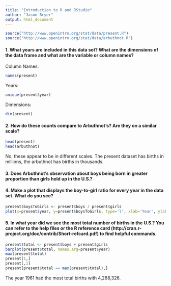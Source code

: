 ```yaml
---
title: "Introduction to R and RStudio"
author: "Jason Bryer"
output: html_document
---
```



```r
source("http://www.openintro.org/stat/data/present.R")
source("http://www.openintro.org/stat/data/arbuthnot.R")
```

#### 1. What years are included in this data set? What are the dimensions of the data frame and what are the variable or column names?

Column Names: 

```r
names(present)
```

Years:

```r
unique(present$year)
```

Dimensions: 

```r
dim(present)
```


#### 2. How do these counts compare to Arbuthnot’s? Are they on a similar scale?

```r
head(present)
head(arbuthnot)
```

No, these appear to be in different scales. The present dataset has births in millions, the arbuthnot has births in thousands.


#### 3. Does Arbuthnot’s observation about boys being born in greater proportion than girls hold up in the U.S.?


#### 4. Make a plot that displays the boy-to-girl ratio for every year in the data set. What do you see?

```r
present$boysToGirls <- present$boys / present$girls
plot(x=present$year, y=present$boysToGirls, type='l', xlab='Year', ylab='Ratio of Boys-to-Girls')
```

#### 5. In what year did we see the most total number of births in the U.S.? You can refer to the help files or the R reference card (http://cran.r-project.org/doc/contrib/Short-refcard.pdf) to find helpful commands.

```r
present$total <- present$boys + present$girls
barplot(present$total, names.arg=present$year)
max(present$total)
present[1,]
present[,1]
present[present$total == max(present$total),]
```

The year 1961 had the most total births with 4,268,326.

